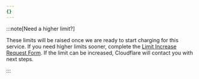 ```yaml
---
{}
---
```


:::note[Need a higher limit?]

These limits will be raised once we are ready to start charging for this service. If you need higher limits sooner, complete the [Limit Increase Request Form](https://forms.gle/CdueDKvb26mTaepa9). If the limit can be increased, Cloudflare will contact you with next steps.

:::

